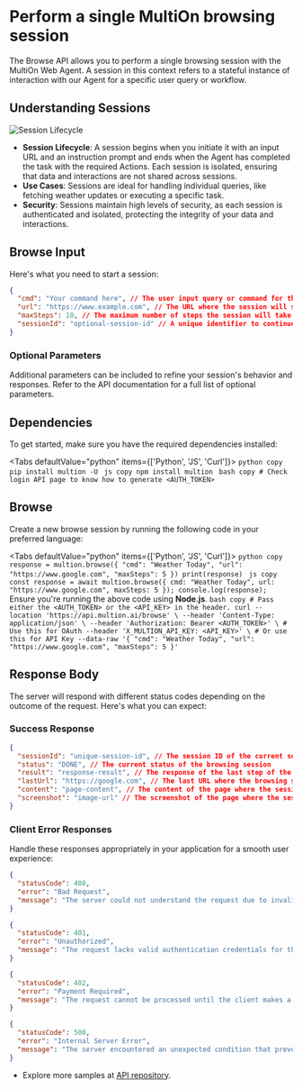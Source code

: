 
# Perform a single MultiOn browsing session

The Browse API allows you to perform a single browsing session with the MultiOn Web Agent. A session in this context refers to a stateful instance of interaction with our Agent for a specific user query or workflow.

## Understanding Sessions

<Image src="../api.svg" alt="Session Lifecycle" width={3000} height={2000} />

- **Session Lifecycle**: A session begins when you initiate it with an input URL and an instruction prompt and ends when the Agent has completed the task with the required Actions. Each session is isolated, ensuring that data and interactions are not shared across sessions.
- **Use Cases**: Sessions are ideal for handling individual queries, like fetching weather updates or executing a specific task.
- **Security**: Sessions maintain high levels of security, as each session is authenticated and isolated, protecting the integrity of your data and interactions.

## Browse Input

Here's what you need to start a session:

```json
{
  "cmd": "Your command here", // The user input query or command for the session.
  "url": "https://www.example.com", // The URL where the session will start from.
  "maxSteps": 10, // The maximum number of steps the session will take before stopping.
  "sessionId": "optional-session-id" // A unique identifier to continue a previous browse session (optional).
}
```

### Optional Parameters

Additional parameters can be included to refine your session's behavior and responses. Refer to the API documentation for a full list of optional parameters.

## Dependencies

To get started, make sure you have the required dependencies installed:

<Tabs defaultValue="python" items={['Python', 'JS', 'Curl']}>
  <Tab value="python">
    ```python copy
    pip install multion -U
    ```
  </Tab>
  <Tab value="js">
    ```js copy
    npm install multion
    ```
  </Tab>
  <Tab value="curl">
    ```bash copy
    # Check login API page to know how to generate <AUTH_TOKEN>
    ```
  </Tab>
</Tabs>

## Browse

Create a new browse session by running the following code in your preferred language:

<Tabs defaultValue="python" items={['Python', 'JS', 'Curl']}>
  <Tab value="python">
    ```python copy
    response = multion.browse({
      "cmd": "Weather Today",
      "url": "https://www.google.com",
      "maxSteps": 5
    })
    print(response)
    ```
  </Tab>
  <Tab value="js">
    ```js copy
    const response = await multion.browse({
      cmd: "Weather Today",
      url: "https://www.google.com",
      maxSteps: 5
    });
    console.log(response);
    ```
    <Callout type="info" emoji="ℹ️">
      Ensure you're running the above code using **Node.js**.
    </Callout>
  </Tab>
  <Tab value="curl">
    ```bash copy
    # Pass either the <AUTH_TOKEN> or the <API_KEY> in the header.
    curl --location 'https://api.multion.ai/browse' \
      --header 'Content-Type: application/json' \
      --header 'Authorization: Bearer <AUTH_TOKEN>' \ # Use this for OAuth
      --header 'X_MULTION_API_KEY: <API_KEY>' \ # Or use this for API Key
      --data-raw '{
        "cmd": "Weather Today",
        "url": "https://www.google.com",
        "maxSteps": 5
      }'
    ```
  </Tab>
</Tabs>

## Response Body

The server will respond with different status codes depending on the outcome of the request. Here's what you can expect:

### Success Response

```json
{
  "sessionId": "unique-session-id", // The session ID of the current session
  "status": "DONE", // The current status of the browsing session
  "result": "response-result", // The response of the last step of the browsing session
  "lastUrl": "https://google.com", // The last URL where the browsing session stopped
  "content": "page-content", // The content of the page where the session stopped
  "screenshot": "image-url" // The screenshot of the page where the session stopped
}
```

### Client Error Responses

Handle these responses appropriately in your application for a smooth user experience:

```json
{
  "statusCode": 400,
  "error": "Bad Request",
  "message": "The server could not understand the request due to invalid syntax."
}
```

```json
{
  "statusCode": 401,
  "error": "Unauthorized",
  "message": "The request lacks valid authentication credentials for the target resource."
}
```

```json
{
  "statusCode": 402,
  "error": "Payment Required",
  "message": "The request cannot be processed until the client makes a payment."
}
```

```json
{
  "statusCode": 500,
  "error": "Internal Server Error",
  "message": "The server encountered an unexpected condition that prevented it from fulfilling the request."
}
```

- Explore more samples at [API repository](https://github.com/MULTI-ON/api).
